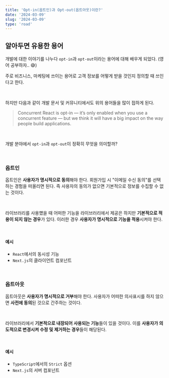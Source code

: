 ```yaml
---
title: 'Opt-in(옵트인)과 Opt-out(옵트아웃)이란?'
date: '2024-03-09'
slug: '2024-03-09'
type: 'road'
---
```


## 알아두면 유용한 용어

개발에 대한 이야기를 나누다 `opt-in`과 `opt-out`이라는 용어에 대해 배우게 되었다. (영어 공부하자.. 😅)

주로 비즈니스, 마케팅에 쓰이는 용어로 고객 정보를 어떻게 받을 것인지 정의할 때 쓰인다고 한다.

<br />

하지만 다음과 같이 개발 문서 및 커뮤니티에서도 위의 용어들을 많이 접하게 된다.

> Concurrent React is opt-in — it’s only enabled when you use a concurrent feature — but we think it will have a big impact on the way people build applications.

<br />

개발 분야에서 `opt-in`과 `opt-out`이 정확히 무엇을 의미할까?

<br />

### 옵트인

옵트인은 **사용자가 명시적으로 동의**해야 한다.
회원가입 시 "이메일 수신 동의"를 선택하는 경험을 떠올리면 된다.
즉 사용자의 동의가 없으면 기본적으로 정보를 수집할 수 없는 것이다.

<br />

라이브러리를 사용헀을 때 어떠한 기능을 라이브러리에서 제공은 하지만 **기본적으로 적용이 되지 않는 경우**가 있다.
이러한 경우 **사용자가 명시적으로 기능을 적용**시켜야 한다.

<br />

#### 예시

- `React`에서의 동시성 기능
- `Next.js`의 클라이언트 컴포넌트

<br />

### 옵트아웃

옵트아웃은 **사용자가 명시적으로 거부**해야 한다.
사용자가 어떠한 의사표시를 하지 않으면 **사전에 동의**된 것으로 간주하는 것이다.

<br />

라이브러리에서 **기본적으로 내장되어 사용되는 기능**들이 있을 것이다.
이를 **사용자가 의도적으로 변경시켜 수정 및 제거하는 경우**들이 해당된다.

<br />

#### 예시

- `TypeScript`에서의 `Strict` 옵션
- `Next.js`의 서버 컴포넌트

